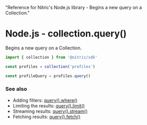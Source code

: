   "Reference for Nitric's Node.js library - Begins a new query on a Collection."

# Node.js - collection.query()

Begins a new query on a Collection.

```javascript
import { collection } from '@nitric/sdk'

const profiles = collection('profiles')

const profileQuery = profiles.query()
```

### See also

- Adding filters: [query().where()](./collection-query-where)
- Limiting the results: [query().limit()](./collection-query-limit)
- Streaming results: [query().stream()](./collection-query-stream)
- Fetching results: [query().fetch()](./collection-query-fetch)
